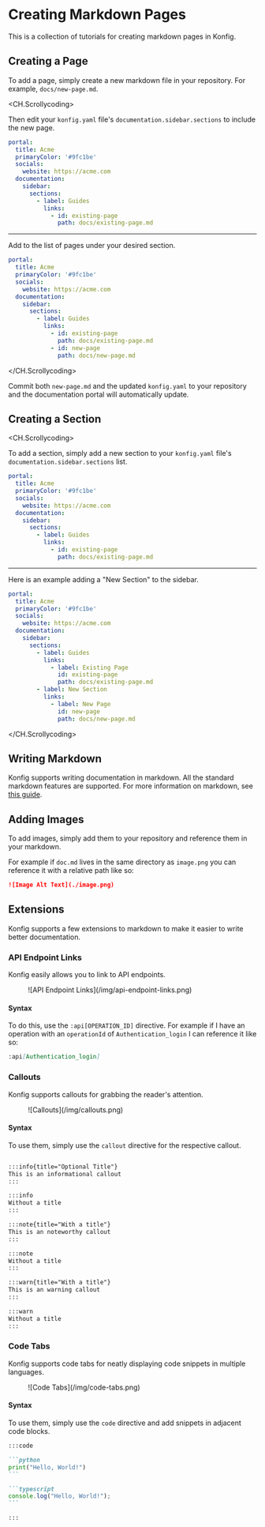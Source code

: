 # Creating Markdown Pages

This is a collection of tutorials for creating markdown pages in Konfig.

## Creating a Page

To add a page, simply create a new markdown file in your repository. For
example, `docs/new-page.md`.


<CH.Scrollycoding>

Then edit your `konfig.yaml` file's `documentation.sidebar.sections` to include
the new page.

```yaml konfig.yaml
portal:
  title: Acme
  primaryColor: '#9fc1be'
  socials:
    website: https://acme.com
  documentation:
    sidebar:
      sections:
        - label: Guides
          links:
            - id: existing-page
              path: docs/existing-page.md
```

---

Add to the list of pages under your desired section.

```yaml konfig.yaml focus=13:14
portal:
  title: Acme
  primaryColor: '#9fc1be'
  socials:
    website: https://acme.com
  documentation:
    sidebar:
      sections:
        - label: Guides
          links:
            - id: existing-page
              path: docs/existing-page.md
            - id: new-page
              path: docs/new-page.md
```

</CH.Scrollycoding>

Commit both `new-page.md` and the updated `konfig.yaml` to your repository and
the documentation portal will automatically update.

## Creating a Section


<CH.Scrollycoding>

To add a section, simply add a new section to your `konfig.yaml` file's
`documentation.sidebar.sections` list.

```yaml konfig.yaml
portal:
  title: Acme
  primaryColor: '#9fc1be'
  socials:
    website: https://acme.com
  documentation:
    sidebar:
      sections:
        - label: Guides
          links:
            - id: existing-page
              path: docs/existing-page.md
```

---

Here is an example adding a "New Section" to the sidebar.

```yaml konfig.yaml focus=14:18
portal:
  title: Acme
  primaryColor: '#9fc1be'
  socials:
    website: https://acme.com
  documentation:
    sidebar:
      sections:
        - label: Guides
          links:
            - label: Existing Page
              id: existing-page
              path: docs/existing-page.md
        - label: New Section
          links:
            - label: New Page
              id: new-page
              path: docs/new-page.md
```
</CH.Scrollycoding>

## Writing Markdown

Konfig supports writing documentation in markdown. All the standard markdown
features are supported. For more information on markdown, see [this
guide](https://www.markdownguide.org/basic-syntax/).

## Adding Images

To add images, simply add them to your repository and reference them in your markdown.

For example if `doc.md` lives in the same directory as `image.png` you can
reference it with a relative path like so:

```markdown doc.md
![Image Alt Text](./image.png)
```

## Extensions

Konfig supports a few extensions to markdown to make it easier to write better documentation.

### API Endpoint Links

Konfig easily allows you to link to API endpoints.

<Figure caption="API Endpoint Link Example">
![API Endpoint Links](/img/api-endpoint-links.png)
</Figure>

#### Syntax

To do this, use the `:api[OPERATION_ID]` directive. For example if I have an
operation with an `operationId` of `Authentication_login` I can reference it
like so:

```markdown doc.md
:api[Authentication_login]
```

### Callouts

Konfig supports callouts for grabbing the reader's attention.

<Figure caption="Callout Examples">
![Callouts](/img/callouts.png)
</Figure>

#### Syntax

To use them, simply use the `callout` directive for the respective callout.

```markdown doc.md

:::info{title="Optional Title"}
This is an informational callout
:::

:::info
Without a title
:::

:::note{title="With a title"}
This is an noteworthy callout
:::

:::note
Without a title
:::

:::warn{title="With a title"}
This is an warning callout
:::

:::warn
Without a title
:::

```

### Code Tabs

Konfig supports code tabs for neatly displaying code snippets in multiple languages.

<Figure caption="Code Tabs Example">
![Code Tabs](/img/code-tabs.png)
</Figure>

#### Syntax

To use them, simply use the `code` directive and add snippets in adjacent code blocks.

````markdown doc.md
:::code

```python
print("Hello, World!")
```

```typescript
console.log("Hello, World!");
```

:::
````

